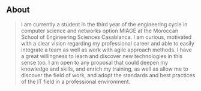 ## About

> I am currently a student in the third year of the engineering cycle in computer science and networks option MIAGE at the Moroccan School of Engineering Sciences Casablanca.
I am curious, motivated with a clear vision regarding my professional career and able to easily integrate a team as well as work with agile approach methods. I have a great willingness to learn and discover new technologies in this sense too.
I am open to any proposal that could deepen my knowledge and skills, and enrich my training, as well as allow me to discover the field of work, and adopt the standards and best practices of the IT field in a professional environment.
